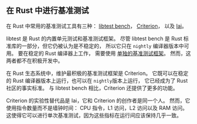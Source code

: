 ## 在 Rust 中进行基准测试

在 Rust 中常用的基准测试工具有三种：
[libtest bench](https://doc.rust-lang.org/rustc/tests/index.html#benchmarks)，
[Criterion](https://github.com/bheisler/criterion.rs)，
以及 [Iai](https://github.com/bheisler/iai)。

libtest 是 Rust 的内置单元测试和基准测试框架。
尽管 libtest bench 是 Rust 标准库的一部分，但它仍被认为是不稳定的，
所以它只在 `nightly` 编译器版本中可用。
要在稳定的 Rust 编译器上工作，
需要使用 [单独的基准测试框架](https://github.com/bluss/bencher)。
然而，这两者都不在积极开发中。

在 Rust 生态系统中，维护最积极的基准测试框架是 Criterion。
它既可以在稳定的 Rust 编译器版本上运行，也可以在 `nightly`版本上运行，
它已经成为了 Rust 社区的事实标准。
与 libtest bench 相比，Criterion 还提供了更多的功能。

Criterion 的实验性替代品是 Iai，它和 Criterion 的创作者是同一个人。
然而，它使用指令数量而不是墙钟时间：
CPU 指令，L1 访问，L2 访问以及 RAM 访问。
这使得它可以进行单次基准测试，因为这些指标在运行间应该保持几乎一致。
